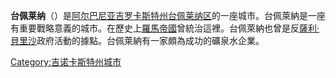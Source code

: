 {{Infobox settlement
|official_name          = Tepelenë
|native_name            = <!-- for cities whose native name is not in English -->
|settlement_type        =
|motto                  =
|image_skyline          =Tepelena Castle and New Town.jpg
|image_caption          =
|image_flag             =
|image_seal             =Stema e Bashkisë Tepelenë.svg
|image_shield           =
|pushpin_map            = Albania
|pushpin_map_caption    =
|subdivision_type       = 國家
|subdivision_name       = {{ALB}}
|subdivision_type1      = [[阿爾巴尼亞行政區劃|州]]
|subdivision_name1      = [[吉羅卡斯特州|吉羅卡斯特州]]
|subdivision_type2      = [[阿爾巴尼亞行政區劃|區]]
|subdivision_name2      = [[台佩萊納區|台佩萊納區]]
|government_type        =
|leader_title           =
|leader_name            =
|established_title      =
|established_date       =
|area_magnitude         =
|unit_pref                = Metric
|area_footnotes           =
|area_total_km2           =
|area_land_km2            = <!--See table @ Template:Infobox Settlement for details on automatic unit conversion-->
|area_water_km2           =
|population_as_of               = 2001
|population_footnotes           =
|nickname                       =
|population_total               = 6,575
|population_density_km2         =
|population_metro               =
|timezone               = [[Central_European_Time|Central European Time]]
|utc_offset             = +1
|timezone_DST           = CEST
|utc_offset_DST         = +2
|elevation_m            =
|postal_code            =6301
|area_code              =0814
|blank_name             = [[阿爾巴尼亞汽車牌號|車牌號]]
|blank_info             = TP
|website                =
}}
'''台佩莱纳'''（{{lang-sq|Tepelenë}}）是[[阿尔巴尼亚|阿尔巴尼亚]][[吉罗卡斯特州|吉罗卡斯特州]][[台佩莱纳区|台佩莱纳区]]的一座城市。台佩萊納是一座有重要戰略意義的城市。在歷史上[[羅馬帝國|羅馬帝國]]曾統治這裡。台佩萊納也曾是反[[薩利·貝里沙|薩利·貝里沙]]政府活動的據點。台佩萊納有一家頗為成功的礦泉水企業。

{{coord|display=title}}
{{normdaten}}
{{DEFAULTSORT:Tepelenë}}
[[Category:吉诺卡斯特州城市|Category:吉诺卡斯特州城市]]
{{Albania-geo-stub}}